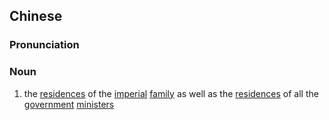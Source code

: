 {{also|宫府}}
==Chinese==
{{zh-forms|s=宫府}}

===Pronunciation===
{{zh-pron
|m=gōngfǔ
|cat=n
}}

===Noun===
{{zh-noun}}

# {{lb|zh|archaic}} the [[residence]]s of the [[imperial]] [[family]] as well as the [[residence]]s of all the [[government]] [[minister]]s
